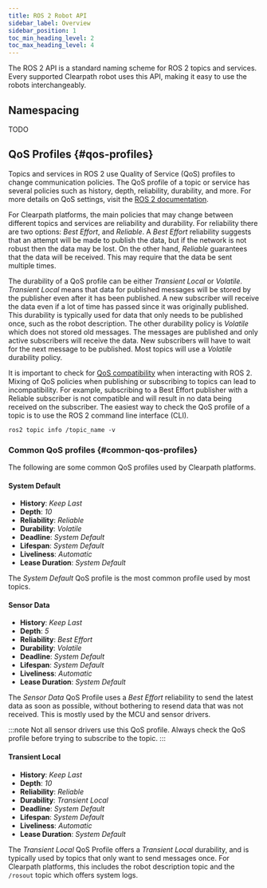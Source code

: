 ```yaml
---
title: ROS 2 Robot API
sidebar_label: Overview
sidebar_position: 1
toc_min_heading_level: 2
toc_max_heading_level: 4
---
```



The ROS 2 API is a standard naming scheme for ROS 2 topics and services. Every supported Clearpath
robot uses this API, making it easy to use the robots interchangeably.

## Namespacing

TODO

## QoS Profiles {#qos-profiles}

Topics and services in ROS 2 use Quality of Service (QoS) profiles to change communication policies. The QoS profile
of a topic or service has several policies such as history, depth, reliability, durability, and more. For more details on 
QoS settings, visit the [ROS 2 documentation](https://docs.ros.org/en/humble/Concepts/About-Quality-of-Service-Settings.html).

For Clearpath platforms, the main policies that may change between different topics and services are reliability and durability. For reliability
there are two options: *Best Effort*, and *Reliable*. A *Best Effort* reliability suggests that an attempt will be made to publish
the data, but if the network is not robust then the data may be lost. On the other hand, *Reliable* guarantees that the data will be received.
This may require that the data be sent multiple times.

The durability of a QoS profile can be either *Transient Local* or *Volatile*. *Transient Local* means that data for published messages will
be stored by the publisher even after it has been published. A new subscriber will receive the data even if a lot of time has passed since it was originally published.
This durability is typically used for data that only needs to be published once, such as the robot description. The other durability policy is *Volatile* which does not
stored old messages. The messages are published and only active subscribers will receive the data. New subscribers will have to wait for the next message to be published.
Most topics will use a *Volatile* durability policy.

It is important to check for [QoS compatibility](https://docs.ros.org/en/humble/Concepts/About-Quality-of-Service-Settings.html#qos-compatibilities) when interacting with ROS 2.
Mixing of QoS policies when publishing or subscribing to topics can lead to incompatibility. For example, subscribing to a Best Effort publisher with a Reliable subscriber
is not compatible and will result in no data being received on the subscriber. The easiest way to check the QoS profile of a topic is to use the ROS 2 command line interface (CLI).

```
ros2 topic info /topic_name -v
```

### Common QoS profiles {#common-qos-profiles}

The following are some common QoS profiles used by Clearpath platforms.

#### System Default

* **History**: *Keep Last*
* **Depth**: *10*
* **Reliability**: *Reliable*
* **Durability**: *Volatile*
* **Deadline**: *System Default*
* **Lifespan**: *System Default*
* **Liveliness**: *Automatic*
* **Lease Duration**: *System Default*

The *System Default* QoS profile is the most common profile used by most topics.

#### Sensor Data

* **History**: *Keep Last*
* **Depth**: *5*
* **Reliability**: *Best Effort*
* **Durability**: *Volatile*
* **Deadline**: *System Default*
* **Lifespan**: *System Default*
* **Liveliness**: *Automatic*
* **Lease Duration**: *System Default*

The *Sensor Data* QoS Profile uses a *Best Effort* reliability to send the latest data
as soon as possible, without bothering to resend data that was not received. This is mostly used
by the MCU and sensor drivers.

:::note
Not all sensor drivers use this QoS profile. Always check the QoS profile before trying to subscribe to the topic.
:::

#### Transient Local

* **History**: *Keep Last*
* **Depth**: *10*
* **Reliability**: *Reliable*
* **Durability**: *Transient Local*
* **Deadline**: *System Default*
* **Lifespan**: *System Default*
* **Liveliness**: *Automatic*
* **Lease Duration**: *System Default*

The *Transient Local* QoS Profile offers a *Transient Local* durability, and is typically used by topics that only
want to send messages once. For Clearpath platforms, this includes the robot description topic and the `/rosout` topic
which offers system logs.